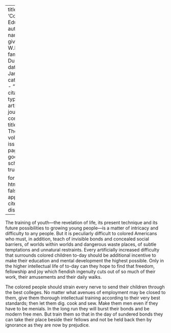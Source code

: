
---
title: 'College Education'
author:
  - name:
      given: W.E.B.
      family: Du Bois
date: Jan. 1914
categories: 
  - ""
citation: 
  type: article-journal
  container-title: The Crisis
  volume: 8
  issue: 3
  page: 128
google-scholar: true

format:
  html:
    toc: false
    appendix-cite-as: display
---



The training of youth---the revelation of life, its present technique and
its future possibilities to growing young people---is a matter of
intricacy and difficulty to any people. But it is peculiarly difficult
to colored Americans who must, in addition, teach of invisible bonds and
concealed social barriers, of worlds within worlds and dangerous waste
places, of subtle temptations and unnatural restraints. Every
artificially increased difficulty that surrounds colored children to-day
should be additional incentive to make their education and mental
development the highest possible. Only in the higher intellectual life
of to-day can they hope to find that freedom, fellowship and joy which
fiendish ingenuity cuts out of so much of their work, their amusements
and their daily walks.

The colored people should strain every nerve to send their children
through the best colleges. No matter what avenues of employment may be
closed to them, give them thorough intellectual training according to
their very best standards; then let them dig. cook and sew. Make them
men even if they have to be menials. In the long run they will burst
their bonds and be modern free men. But train them so that in the day of
sundered bonds they can take their place beside their fellows and not be
held back then by ignorance as they are now by prejudice.

